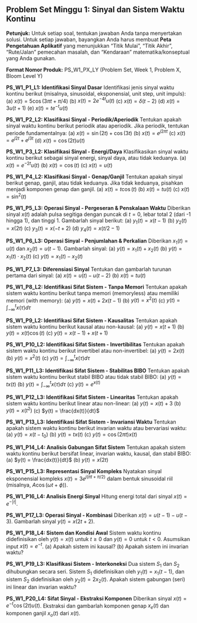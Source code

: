 
## Problem Set Minggu 1: Sinyal dan Sistem Waktu Kontinu

**Petunjuk:** Untuk setiap soal, tentukan jawaban Anda tanpa menyertakan solusi. Untuk setiap jawaban, bayangkan Anda harus membuat **Peta Pengetahuan Aplikatif** yang menunjukkan "Titik Mulai", "Titik Akhir", "Rute/Jalan" pemecahan masalah, dan "Kendaraan" matematika/konseptual yang Anda gunakan.

**Format Nomor Produk:** PS_W1_PX_LY (Problem Set, Week 1, Problem X, Bloom Level Y)

**PS_W1_P1_L1: Identifikasi Sinyal Dasar** Identifikasi jenis sinyal waktu kontinu berikut (misalnya, sinusoidal, eksponensial, unit step, unit impuls): (a) $x(t) = 5 \cos(3\pi t + \pi/4)$ (b) $x(t) = 2e^{-4t} u(t)$ (c) $x(t) = \delta(t-2)$ (d) $x(t) = 3u(t+1)$ (e) $x(t) = t e^{-t} u(t)$

**PS_W1_P2_L2: Klasifikasi Sinyal - Periodik/Aperiodik** Tentukan apakah sinyal waktu kontinu berikut periodik atau aperiodik. Jika periodik, tentukan periode fundamentalnya: (a) $x(t) = \sin(2t) + \cos(3t)$ (b) $x(t) = e^{j2\pi t}$ (c) $x(t) = e^{j2t} + e^{j3t}$ (d) $x(t) = \cos(2t) u(t)$

**PS_W1_P3_L2: Klasifikasi Sinyal - Energi/Daya** Klasifikasikan sinyal waktu kontinu berikut sebagai sinyal energi, sinyal daya, atau tidak keduanya. (a) $x(t) = e^{-2t} u(t)$ (b) $x(t) = \cos(t)$ (c) $x(t) = u(t)$

**PS_W1_P4_L2: Klasifikasi Sinyal - Genap/Ganjil** Tentukan apakah sinyal berikut genap, ganjil, atau tidak keduanya. Jika tidak keduanya, pisahkan menjadi komponen genap dan ganjil. (a) $x(t) = t \cos(t)$ (b) $x(t) = t u(t)$ (c) $x(t) = \sin^2(t)$

**PS_W1_P5_L3: Operasi Sinyal - Pergeseran & Penskalaan Waktu** Diberikan sinyal $x(t)$ adalah pulsa segitiga dengan puncak di $t=0$, lebar total 2 (dari -1 hingga 1), dan tinggi 1. Gambarlah sinyal berikut: (a) $y_1(t) = x(t-1)$ (b) $y_2(t) = x(2t)$ (c) $y_3(t) = x(-t+2)$ (d) $y_4(t) = x(t/2 - 1)$

**PS_W1_P6_L3: Operasi Sinyal - Penjumlahan & Perkalian** Diberikan $x_1(t) = u(t)$ dan $x_2(t) = u(t-1)$. Gambarlah sinyal: (a) $y(t) = x_1(t) + x_2(t)$ (b) $y(t) = x_1(t) \cdot x_2(t)$ (c) $y(t) = x_1(t) - x_2(t)$

**PS_W1_P7_L3: Diferensiasi Sinyal** Tentukan dan gambarlah turunan pertama dari sinyal: (a) $x(t) = u(t) - u(t-2)$ (b) $x(t) = t u(t)$

**PS_W1_P8_L2: Identifikasi Sifat Sistem - Tanpa Memori** Tentukan apakah sistem waktu kontinu berikut tanpa memori (memoryless) atau memiliki memori (with memory): (a) $y(t) = x(t) + 2x(t-1)$ (b) $y(t) = x^2(t)$ (c) $y(t) = \int_{-\infty}^{t} x(\tau) d\tau$

**PS_W1_P9_L2: Identifikasi Sifat Sistem - Kausalitas** Tentukan apakah sistem waktu kontinu berikut kausal atau non-kausal: (a) $y(t) = x(t+1)$ (b) $y(t) = x(t) \cos(t)$ (c) $y(t) = x(t-1) + x(t+1)$

**PS_W1_P10_L2: Identifikasi Sifat Sistem - Invertibilitas** Tentukan apakah sistem waktu kontinu berikut invertibel atau non-invertibel: (a) $y(t) = 2x(t)$ (b) $y(t) = x^2(t)$ (c) $y(t) = \int_{-\infty}^{t} x(\tau) d\tau$

**PS_W1_P11_L3: Identifikasi Sifat Sistem - Stabilitas BIBO** Tentukan apakah sistem waktu kontinu berikut stabil BIBO atau tidak stabil BIBO: (a) $y(t) = t x(t)$ (b) $y(t) = \int_{-\infty}^{t} x(\tau) d\tau$ (c) $y(t) = e^{x(t)}$

**PS_W1_P12_L3: Identifikasi Sifat Sistem - Linearitas** Tentukan apakah sistem waktu kontinu berikut linear atau non-linear: (a) $y(t) = x(t) + 3$ (b) $y(t) = x(t^2)$ (c) $y(t) = \frac{dx(t)}{dt}$

**PS_W1_P13_L3: Identifikasi Sifat Sistem - Invariansi Waktu** Tentukan apakah sistem waktu kontinu berikut invarian waktu atau bervariasi waktu: (a) $y(t) = x(t-t_0)$ (b) $y(t) = t x(t)$ (c) $y(t) = \cos(2\pi t) x(t)$

**PS_W1_P14_L4: Analisis Gabungan Sifat Sistem** Tentukan apakah sistem waktu kontinu berikut bersifat linear, invarian waktu, kausal, dan stabil BIBO: (a) $y(t) = \frac{dx(t)}{dt}$ (b) $y(t) = x(2t)$

**PS_W1_P15_L3: Representasi Sinyal Kompleks** Nyatakan sinyal eksponensial kompleks $x(t) = 3e^{j(\pi t + \pi/2)}$ dalam bentuk sinusoidal riil (misalnya, $A \cos(\omega t + \phi)$).

**PS_W1_P16_L4: Analisis Energi Sinyal** Hitung energi total dari sinyal $x(t) = e^{-|t|}$.

**PS_W1_P17_L3: Operasi Sinyal - Kombinasi** Diberikan $x(t) = u(t-1) - u(t-3)$. Gambarlah sinyal $y(t) = x(2t+2)$.

**PS_W1_P18_L4: Sistem dan Kondisi Awal** Sistem waktu kontinu didefinisikan oleh $y(t) = x(t)$ untuk $t \ge 0$ dan $y(t) = 0$ untuk $t < 0$. Asumsikan input $x(t) = e^{-t}$. (a) Apakah sistem ini kausal? (b) Apakah sistem ini invarian waktu?

**PS_W1_P19_L3: Klasifikasi Sistem - Interkoneksi** Dua sistem $S_1$ dan $S_2$ dihubungkan secara seri. Sistem $S_1$ didefinisikan oleh $y_1(t) = x_1(t-1)$, dan sistem $S_2$ didefinisikan oleh $y_2(t) = 2x_2(t)$. Apakah sistem gabungan (seri) ini linear dan invarian waktu?

**PS_W1_P20_L4: Sifat Sinyal - Ekstraksi Komponen** Diberikan sinyal $x(t) = e^{-t} \cos(2t) u(t)$. Ekstraksi dan gambarlah komponen genap $x_e(t)$ dan komponen ganjil $x_o(t)$ dari $x(t)$.